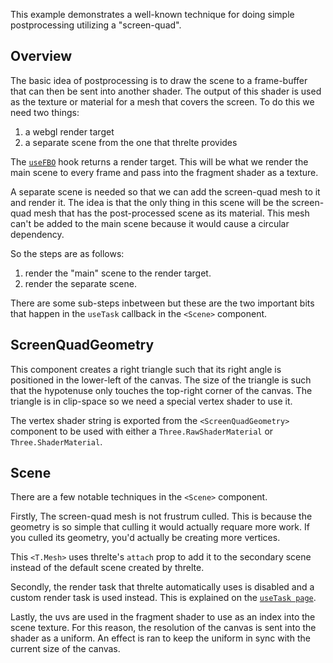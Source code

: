 This example demonstrates a well-known technique for doing simple postprocessing utilizing a "screen-quad".

<Example path="postprocessing/screen-quad" />

## Overview

The basic idea of postprocessing is to draw the scene to a frame-buffer that can then be sent into another shader. The output of this shader is used as the texture or material for a mesh that covers the screen. To do this we need two things:

1. a webgl render target
2. a separate scene from the one that threlte provides

The [`useFBO`](/docs/reference/extras/use-fbo) hook returns a render target. This will be what we render the main scene to every frame and pass into the fragment shader as a texture.

A separate scene is needed so that we can add the screen-quad mesh to it and render it. The idea is that the only thing in this scene will be the screen-quad mesh that has the post-processed scene as its material. This mesh can't be added to the main scene because it would cause a circular dependency.

So the steps are as follows:

1. render the "main" scene to the render target.
2. render the separate scene.

There are some sub-steps inbetween but these are the two important bits that happen in the `useTask` callback in the `<Scene>` component.

## ScreenQuadGeometry

This component creates a right triangle such that its right angle is positioned in the lower-left of the canvas. The size of the triangle is such that the hypotenuse only touches the top-right corner of the canvas. The triangle is in clip-space so we need a special vertex shader to use it.

The vertex shader string is exported from the `<ScreenQuadGeometry>` component to be used with either a `Three.RawShaderMaterial` or `Three.ShaderMaterial`.

## Scene

There are a few notable techniques in the `<Scene>` component.

Firstly, The screen-quad mesh is not frustrum culled. This is because the geometry is so simple that culling it would actually requare more work. If you culled its geometry, you'd actually be creating more vertices.

This `<T.Mesh>` uses threlte's `attach` prop to add it to the secondary scene instead of the default scene created by threlte.

Secondly, the render task that threlte automatically uses is disabled and a custom render task is used instead. This is explained on the [`useTask page`](/docs/reference/core/use-task).

Lastly, the uvs are used in the fragment shader to use as an index into the scene texture. For this reason, the resolution of the canvas is sent into the shader as a uniform. An effect is ran to keep the uniform in sync with the current size of the canvas.
